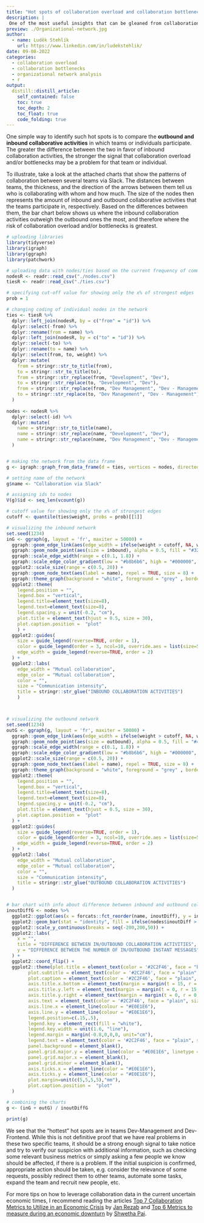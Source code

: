 ```yaml
---
title: "Hot spots of collaboration overload and collaboration bottlenecks and how to find them"
description: |
 One of the most useful insights that can be gleaned from collaboration data is where hot spots of potential collaboration overload and/or collaboration bottlenecks may exist in a company. Such insight can be especially valuable these days, when many companies are trying to fight the upcoming economic downturn by achieving more with less.          
preview: ./Organizational-network.jpg
author:
  - name: Luděk Stehlík
    url: https://www.linkedin.com/in/ludekstehlik/
date: 09-08-2022
categories:
  - collaboration overload
  - collaboration bottlenecks
  - organizational network analysis
  - r
output:
  distill::distill_article:
    self_contained: false
    toc: true
    toc_depth: 2
    toc_float: true
    code_folding: true
---
```


One simple way to identify such hot spots is to compare the **outbound and inbound collaborative activities** in which teams or individuals participate. The greater the difference between the two in favor of inbound collaboration activities, the stronger the signal that collaboration overload and/or bottlenecks may be a problem for that team or individual.

To illustrate, take a look at the attached charts that show the patterns of collaboration between several teams via Slack. The distances between teams, the thickness, and the direction of the arrows between them tell us who is collaborating with whom and how much. The size of the nodes then represents the amount of inbound and outbound collaborative activities that the teams participate in, respectively. Based on the differences between them, the bar chart below shows us where the inbound collaboration activities outweigh the outbound ones the most, and therefore where the risk of collaboration overload and/or bottlenecks is greatest.


```r

# uploading libraries
library(tidyverse)
library(igraph)
library(ggraph)
library(patchwork)

# uploading data with nodes/ties based on the current frequency of communication via Slack
nodesR <- readr::read_csv("./nodes.csv") 
tiesR <- readr::read_csv("./ties.csv")

# specifying cut-off value for showing only the x% of strongest edges
prob = 1

# changing coding of individual nodes in the network
ties <- tiesR %>%
  dplyr::left_join(nodesR, by = c("from" = "id")) %>%
  dplyr::select(-from) %>% 
  dplyr::rename(from = name) %>%
  dplyr::left_join(nodesR, by = c("to" = "id")) %>%
  dplyr::select(-to) %>%
  dplyr::rename(to = name) %>%
  dplyr::select(from, to, weight) %>%
  dplyr::mutate(
    from = stringr::str_to_title(from),
    to = stringr::str_to_title(to),
    from = stringr::str_replace(from, "Development", "Dev"),
    to = stringr::str_replace(to, "Development", "Dev"),
    from = stringr::str_replace(from, "Dev Management", "Dev - Management"),
    to = stringr::str_replace(to, "Dev Management", "Dev - Management")
  )
  
nodes <- nodesR %>%
  dplyr::select(-id) %>%
  dplyr::mutate(
    name = stringr::str_to_title(name),
    name = stringr::str_replace(name, "Development", "Dev"),
    name = stringr::str_replace(name, "Dev Management", "Dev - Management")
  )


# making the network from the data frame 
g <- igraph::graph_from_data_frame(d = ties, vertices = nodes, directed = TRUE)

# setting name of the network
g$name <- "Collaboration via Slack"

# assigning ids to nodes
V(g)$id <- seq_len(vcount(g))

# cutoff value for showing only the x% of strongest edges
cutoff <- quantile(ties$weight, probs = prob)[[1]]

# visualizing the inbound network
set.seed(1234)
inG <- ggraph(g, layout = 'fr', maxiter = 50000) +
  ggraph::geom_edge_link(aes(edge_width = ifelse(weight > cutoff, NA, weight), edge_color = weight), arrow = arrow(length = unit(3, 'mm')), end_cap = circle(2, 'mm')) + 
  ggraph::geom_node_point(aes(size = inbound), alpha = 0.5, fill = "#32b2c7", color = "#32b2c7") +
  ggraph::scale_edge_width(range = c(0.1, 1.8)) +
  ggraph::scale_edge_color_gradient(low = "#b8b6b6", high = "#000000", guide = "none") +
  ggplot2::scale_size(range = c(0.5, 20)) +
  ggraph::geom_node_text(aes(label = name), repel = TRUE, size = 8) +
  ggraph::theme_graph(background = "white", foreground = "grey" , border = TRUE) +
  ggplot2::theme(
    legend.position = "",
    legend.box = "vertical",
    legend.title=element_text(size=8),
    legend.text=element_text(size=8),
    legend.spacing.y = unit(-0.2, "cm"),
    plot.title = element_text(hjust = 0.5, size = 30),
    plot.caption.position =  "plot"
    ) +
  ggplot2::guides(
    size = guide_legend(reverse=TRUE, order = 1),
    color = guide_legend(order = 3, ncol=10, override.aes = list(size=5)),
    edge_width = guide_legend(reverse=TRUE, order = 2)
  ) +
  ggplot2::labs(
    edge_width = "Mutual collaboration",
    edge_color = "Mutual collaboration",
    color = "",
    size = "Communication intensity",
    title = stringr::str_glue("INBOUND COLLABORATION ACTIVITIES")
    )



# visualizing the outbound network
set.seed(1234)
outG <- ggraph(g, layout = 'fr', maxiter = 50000) +
  ggraph::geom_edge_link(aes(edge_width = ifelse(weight > cutoff, NA, weight), edge_color = weight), arrow = arrow(length = unit(3, 'mm')), end_cap = circle(2, 'mm')) + 
  ggraph::geom_node_point(aes(size = outbound), alpha = 0.5, fill = "#46c8ae", color = "#46c8ae") +
  ggraph::scale_edge_width(range = c(0.1, 1.8)) +
  ggraph::scale_edge_color_gradient(low = "#b8b6b6", high = "#000000", guide = "none") +
  ggplot2::scale_size(range = c(0.5, 20)) +
  ggraph::geom_node_text(aes(label = name), repel = TRUE, size = 8) +
  ggraph::theme_graph(background = "white", foreground = "grey" , border = TRUE) +
  ggplot2::theme(
    legend.position = "",
    legend.box = "vertical",
    legend.title=element_text(size=8),
    legend.text=element_text(size=8),
    legend.spacing.y = unit(-0.2, "cm"),
    plot.title = element_text(hjust = 0.5, size = 30),
    plot.caption.position =  "plot"
  ) +
  ggplot2::guides(
    size = guide_legend(reverse=TRUE, order = 1),
    color = guide_legend(order = 3, ncol=10, override.aes = list(size=5)),
    edge_width = guide_legend(reverse=TRUE, order = 2)
  ) +
  ggplot2::labs(
    edge_width = "Mutual collaboration",
    edge_color = "Mutual collaboration",
    color = "",
    size = "Communication intensity",
    title = stringr::str_glue("OUTBOUND COLLABORATION ACTIVITIES")
  )


# bar chart with info about difference between inbound and outbound collaboration activities
inoutDiffG <- nodes %>%
  ggplot2::ggplot(aes(x = forcats::fct_reorder(name, inoutDiff), y = inoutDiff)) +
  ggplot2::geom_bar(stat = "identity", fill = ifelse(nodes$inoutDiff > 0, "#e56b61", "#20066b"), alpha = 0.85) +
  ggplot2::scale_y_continuous(breaks = seq(-200,200,50)) +
  ggplot2::labs(
    x = "",
    title = "DIFFERENCE BETWEEN IN/OUTBOUND COLLABORATION ACTIVITIES",
    y = "DIFFERENCE BETWEEN THE NUMBER OF IN/OUTBOUND INSTANT MESSAGES"
  ) +
  ggplot2::coord_flip() +
  ggplot2::theme(plot.title = element_text(color = '#2C2F46', face = "bold", size = 30, margin=margin(0,0,12,0), hjust = 0.5),
        plot.subtitle = element_text(color = '#2C2F46', face = "plain", size = 16, margin=margin(0,0,20,0)),
        plot.caption = element_text(color = '#2C2F46', face = "plain", size = 11, hjust = 0),
        axis.title.x.bottom = element_text(margin = margin(t = 15, r = 0, b = 0, l = 0), color = '#2C2F46', face = "plain", size = 24, lineheight = 16, hjust = 0),
        axis.title.y.left = element_text(margin = margin(t = 0, r = 15, b = 0, l = 0), color = '#2C2F46', face = "plain", size = 12, lineheight = 16, hjust = 1),
        axis.title.y.right = element_text(margin = margin(t = 0, r = 0, b = 0, l = 15), color = '#2C2F46', face = "plain", size = 13, lineheight = 16, hjust = 0),
        axis.text = element_text(color = '#2C2F46', face = "plain", size = 22, lineheight = 16),
        axis.line.x = element_line(colour = "#E0E1E6"),
        axis.line.y = element_line(colour = "#E0E1E6"),
        legend.position=c(.15,.5),
        legend.key = element_rect(fill = "white"),
        legend.key.width = unit(1.6, "line"),
        legend.margin = margin(-0.8,0,0,0, unit="cm"),
        legend.text = element_text(color = '#2C2F46', face = "plain", size = 10, lineheight = 16),
        panel.background = element_blank(),
        panel.grid.major.y = element_line(color = "#E0E1E6", linetype = "dashed"),
        panel.grid.major.x = element_blank(),
        panel.grid.minor = element_blank(),
        axis.ticks.x = element_line(color = "#E0E1E6"),
        axis.ticks.y = element_line(color = "#E0E1E6"),
        plot.margin=unit(c(5,5,5,5),"mm"), 
        plot.caption.position =  "plot"
  )

# combining the charts
g <- (inG + outG) / inoutDiffG

print(g)


```


We see that the “hottest” hot spots are in teams Dev-Management and Dev-Frontend. While this is not definitive proof that we have real problems in these two specific teams, it should be a strong enough signal to take notice and try to verify our suspicion with additional information, such as checking some relevant business metrics or simply asking a few people we know should be affected, if there is a problem. If the initial suspicion is confirmed, appropriate action should be taken, e.g. consider the relevance of some requests, possibly redirect them to other teams, automate some tasks, expand the team and recruit new people, etc. 

For more tips on how to leverage collaboration data in the current uncertain economic times, I recommend reading the articles [Top 7 Collaboration Metrics to Utilize in an Economic Crisis](https://www.timeisltd.com/post/top-7-collaboration-metrics-to-utilize-in-an-economic-crisis) by [Jan Rezab](https://www.linkedin.com/in/janrezab/) and [Top 6 Metrics to measure during an economic downturn](https://www.linkedin.com/pulse/top-6-metrics-measure-during-economic-downturn-shwetha-pai/) by [Shwetha Pai](https://www.linkedin.com/in/shwethatpai/).
